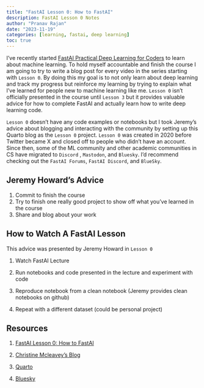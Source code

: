 ```yaml
---
title: "FastAI Lesson 0: How to FastAI"
description: FastAI Lesson 0 Notes
author: "Pranav Rajan"
date: "2023-11-19"
categories: [learning, fastai, deep learning]
toc: true
---
```


I've recently started [FastAI Practical Deep Learning for Coders](https://course.fast.ai/) to learn about machine learning. To hold myself accountable and finish the course I am going to try to write a blog post for every video in the series starting with `Lesson 0`. By doing this my goal is to not only learn about deep learning and track my progress but reinforce my learning by trying to explain what I've learned for people new to machine learning like me. `Lesson 0` isn't officially presented in the course until `Lesson 3` but it provides valuable advice for how to complete FastAI and actually learn how to write deep learning code.

`Lesson 0` doesn't have any code examples or notebooks but I took Jeremy's advice about blogging and interacting with the community by setting up this Quarto blog as the `Lesson 0` project. `Lesson 0` was created in 2020 before Twitter became X and closed off to people who didn't have an account. Since then, some of the ML community and other academic communities in CS have migrated to `Discord` , `Mastodon`, and `Bluesky`. I'd recommend checking out the `FastAI Forums`, `FastAI Discord`, and `BlueSky`.

## Jeremy Howard's Advice

1.  Commit to finish the course
2.  Try to finish one really good project to show off what you've learned in the course
3.  Share and blog about your work

## How to Watch A FastAI Lesson

This advice was presented by Jeremy Howard in `Lesson 0`

1.  Watch FastAI Lecture

2.  Run notebooks and code presented in the lecture and experiment with code

3.  Reproduce notebook from a clean notebook (Jeremy provides clean notebooks on github)

4.  Repeat with a different dataset (could be personal project)

## Resources

1.  [FastAI Lesson 0: How to FastAI](https://www.youtube.com/watch?v=gGxe2mN3kAg)

2.  [Christine Mcleavey's Blog](https://christinemcleavey.com/learning-about-deep-learning/)

3.  [Quarto](https://quarto.org/)

4.  [Bluesky ](https://bsky.app/)